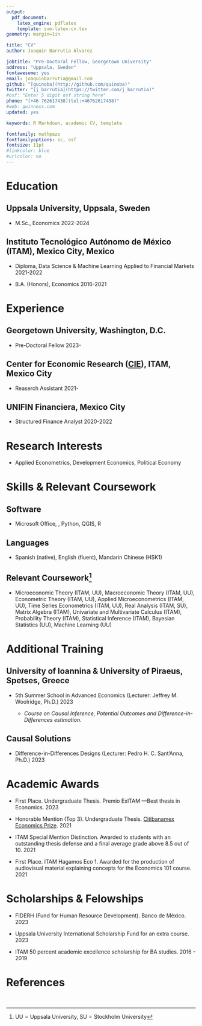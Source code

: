 ```yaml
---
output: 
  pdf_document:
    latex_engine: pdflatex
    template: svm-latex-cv.tex
geometry: margin=1in

title: "CV"
author: Joaquín Barrutia Álvarez

jobtitle: "Pre-Doctoral Fellow, Georgetown University"
address: "Uppsala, Sweden"
fontawesome: yes
email: joaquinbarrutia@gmail.com  
github: "[quinoba](http://github.com/quinoba)"
twitter: "[j_barrutia](https://twitter.com/j_barrutia)"
#osf: "Enter 5 digit osf string here"
phone: "[+46 762617438](tel:+46762617438)"
#web: guinness.com
updated: yes

keywords: R Markdown, academic CV, template

fontfamily: mathpazo
fontfamilyoptions: sc, osf
fontsize: 11pt
#linkcolor: blue
#urlcolor: no
---
```


\cfoot{\scriptsize  Joaquín Barrutia - CV}

# Education

## Uppsala University, Uppsala, Sweden
- M.Sc., Economics \hfill 2022-2024

## Instituto Tecnológico Autónomo de México (ITAM), Mexico City, Mexico 
- Diploma, Data Science & Machine Learning Applied to Financial Markets \hfill 2021-2022

- B.A. (Honors), Economics  \hfill 2016-2021
\begin{myitemize}
  \item[--] \textit{Thesis: \href{https://github.com/quinoba/Spillovers_Cooperation}{We Both Step and Do Not Step in the Same Rivers: Municipal Cooperation and Water Pollution Spillovers in Mexico}. Supervisor: Emilio Gutiérrez, Ph.D.}
\end{myitemize}

# Experience


## Georgetown University, Washington, D.C.


- Pre-Doctoral Fellow \hfill 2023-
\begin{myitemize}
  \item[--] \textit{Working as a Predoctoral Research Fellow with Dr. Laurent Bouton (Georgetown) through the United Programs for Political Economy Research (\href{https://sites.google.com/view/dcpec/upper}{UPPER Network}) as part of the Global Research Training Initiative.}
\end{myitemize}

## Center for Economic Research ([CIE](http://cie.itam.mx/)), ITAM, Mexico City

- Reaserch Assistant \hfill 2021-
\begin{myitemize}
  \item[--] \textit{Working in a Mercury Project research team with Dr. Antonella Bandiera (ITAM), Dr. Horacio Larreguy (ITAM), and Dr. John Marshall (Columbia), partnering with fact-checkers in Kenya, South Africa, and Bolivia, conducting two studies to test approaches to counter misinformation.\footnote{\href{https://www.ssrc.org/grantees/general-scalable-solutions-to-counter-misinformation-in-the-global-south/}{Harnessing influencers to counter misinformation: Scalable solutions in the Global South.}}}
\end{myitemize}
  

## UNIFIN Financiera, Mexico City

- Structured Finance Analyst \hfill 2020-2022

# Research Interests 

- Applied Econometrics, Development Economics, Political Economy

# Skills & Relevant Coursework

## Software

- Microsoft Office, \LaTeX, Python, QGIS, R

## Languages

- Spanish (native), English (fluent), Mandarin Chinese (HSK1)

## Relevant Coursework^[$\text{UU}=\text{Uppsala University}$, $\text{SU}=\text{Stockholm University}$]

- Microeconomic Theory (ITAM, UU), Macroeconomic Theory (ITAM, UU), Econometric Theory (ITAM, UU), Applied Microeconometrics (ITAM, UU), Time Series Econometrics (ITAM, UU), Real Analysis (ITAM, SU), Matrix Algebra (ITAM), Univariate and Multivariate Calculus (ITAM), Probability Theory (ITAM), Statistical Inference (ITAM), Bayesian Statistics (UU), Machine Learning (UU)

# Additional Training

## University of Ioannina & University of Piraeus, Spetses, Greece

- 5th Summer School in Advanced Economics (Lecturer: Jeffrey M. Woolridge, Ph.D.) \hfill 2023

  - *Course on Causal Inference, Potential Outcomes and Difference-in-Differences estimation.*


## Causal Solutions

- Difference-in-Differences Designs (Lecturer: Pedro H. C. Sant'Anna, Ph.D.) \hfill 2023


# Academic Awards

- First Place. Undergraduate Thesis. Premio ExITAM ---Best thesis in Economics. \hfill 2023

- Honorable Mention (Top 3). Undergraduate Thesis. [Citibanamex Economics Prize](https://www.banamex.com/premioeconomia/index.html). \hfill 2021

- ITAM Special Mention Distinction. Awarded to students with an outstanding thesis
defense and a final average grade above 8.5 out of 10. \hfill 2021

- First Place. ITAM Hagamos Eco 1. Awarded for the production of audiovisual material explaining concepts for the Economics 101 course. \hfill 2021


# Scholarships & Felowships

- FIDERH (Fund for Human Resource Development). Banco de México. \hfill 2023

- Uppsala University International Scholarship Fund for an extra course. \hfill 2023

- ITAM 50 percent academic excellence scholarship for BA studies. \hfill 2016 - 2019


# References

\begin{minipage}[t]{0.5\textwidth}
Horacio Larreguy\\
Associate Professor\\
ITAM\\
Mexico City, Mexico\\
\faEnvelopeO \text{} \href{mailto:horacio.larreguy@itam.mx}{horacio.larreguy@itam.mx}
\end{minipage}
\begin{minipage}[t]{0.5\textwidth}
Antonella Bandiera\\
Assistant Professor\\
ITAM\\
Mexico City, Mexico\\
\faEnvelopeO \text{} \href{mailto:antonella.bandiera@itam.mx}{antonella.bandiera@itam.mx}
\end{minipage}
\
\begin{minipage}[t]{0.5\textwidth}
John Marshall\\
Associate Professor\\
Columbia University\\
New York, United States\\
\faEnvelopeO \text{} \href{mailto:jm4401@columbia.edu }{jm4401@columbia.edu }
\end{minipage}
\begin{minipage}[t]{0.5\textwidth}
Laurent Bouton\\
Professor\\
Georgetown University\\
Washington, D.C., United States\\
\faEnvelopeO \text{} \href{mailto:lb910@georgetown.edu}{lb910@georgetown.edu }
\end{minipage}
